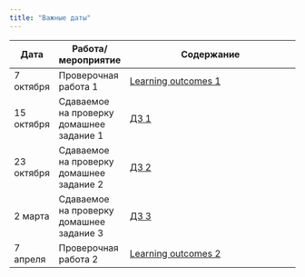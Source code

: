 ```yaml
---
title: "Важные даты"
---
```


Дата | Работа/мероприятие  | Содержание
-------- | -------- | --------------------------------------------------------
7 октября | Проверочная работа 1 | <a href="css_reg_LO1.pdf" title=>Learning outcomes 1</a>
15 октября | Сдаваемое на проверку домашнее задание 1 | <a href="css_reg_hw1_submission.pdf" title=>ДЗ 1</a>
23 октября | Сдаваемое на проверку домашнее задание 2 | <a href="css_reg_hw2_submission.pdf" title=>ДЗ 2</a>
2 марта | Сдаваемое на проверку домашнее задание 3 | <a href="reg_hw3.pdf" title=>ДЗ 3</a>
7 апреля | Проверочная работа 2 | <a href="css_reg_LO2.pdf" title=>Learning outcomes 2</a>



